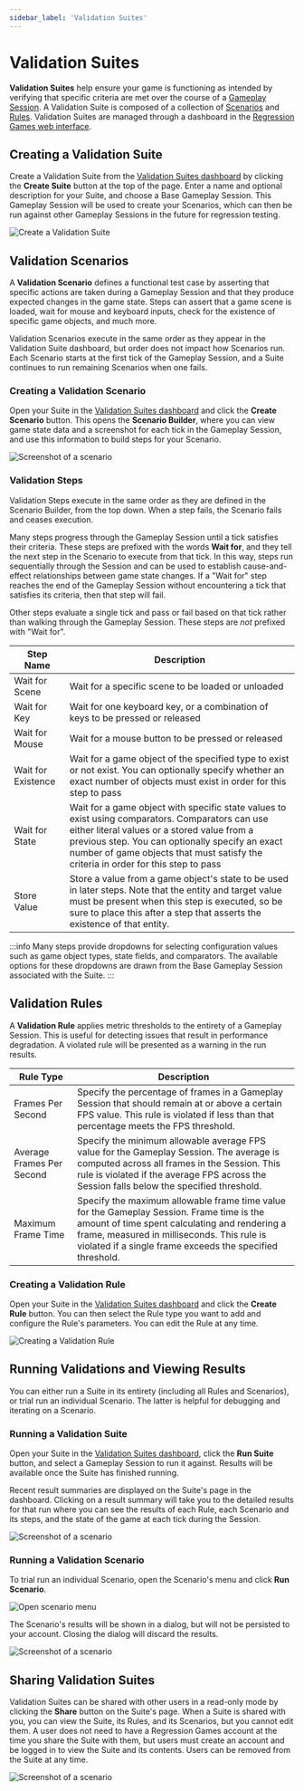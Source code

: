 ```yaml
---
sidebar_label: 'Validation Suites'
---
```


# Validation Suites

**Validation Suites** help ensure your game is functioning as intended by verifying that specific criteria are met
over the course of a [Gameplay Session](gameplay-sessions/gameplay-sessions-getting-started).
A Validation Suite is composed of a collection of [Scenarios](#validation-scenarios)
and [Rules](#validation-rules). Validation Suites are managed through a dashboard in the
[Regression Games web interface](https://play.regression.gg/validations).

## Creating a Validation Suite

Create a Validation Suite from the [Validation Suites dashboard](https://play.regression.gg/validations)
by clicking the **Create Suite** button at the top of the page.
Enter a name and optional description for your Suite, and choose a Base Gameplay Session.
This Gameplay Session will be used to create your Scenarios,
which can then be run against other Gameplay Sessions in the future for regression testing.

![Create a Validation Suite](img/validation-suites/create-validation-suite.gif)

## Validation Scenarios

A **Validation Scenario** defines a functional test case by asserting that specific actions are taken during
a Gameplay Session and that they produce expected changes in the game state.
Steps can assert that a game scene is loaded, wait for mouse and keyboard inputs, check for the existence
of specific game objects, and much more.

Validation Scenarios execute in the same order as they appear in the Validation Suite dashboard, but order does not impact how Scenarios run.
Each Scenario starts at the first tick of the Gameplay Session, and a Suite continues to run remaining Scenarios when one fails.

### Creating a Validation Scenario

Open your Suite in the [Validation Suites dashboard](https://play.regression.gg/validations) and click the **Create Scenario** button.
This opens the **Scenario Builder**, where you can view game state data and a screenshot for each tick in the Gameplay Session,
and use this information to build steps for your Scenario.

![Screenshot of a scenario](img/validation-suites/scenario-example.png)

### Validation Steps

Validation Steps execute in the same order as they are defined in the Scenario Builder, from the top down.
When a step fails, the Scenario fails and ceases execution.

Many steps progress through the Gameplay Session until a tick satisfies their criteria.
These steps are prefixed with the words **Wait for**, and they tell the next step in the Scenario to execute from that tick.
In this way, steps run sequentially through the Session and can be used to establish cause-and-effect relationships between game state changes.
If a "Wait for" step reaches the end of the Gameplay Session without encountering a tick that satisfies its criteria, then that step will fail.

Other steps evaluate a single tick and pass or fail based on that tick rather than walking through the Gameplay Session.
These steps are _not_ prefixed with "Wait for".

| Step Name          | Description                                                                                                                                                                                                                                                                              |
|--------------------|------------------------------------------------------------------------------------------------------------------------------------------------------------------------------------------------------------------------------------------------------------------------------------------|
| Wait for Scene     | Wait for a specific scene to be loaded or unloaded                                                                                                                                                                                                                                       |
| Wait for Key       | Wait for one keyboard key, or a combination of keys to be pressed or released                                                                                                                                                                                                            |
| Wait for Mouse     | Wait for a mouse button to be pressed or released                                                                                                                                                                                                                                        |
| Wait for Existence | Wait for a game object of the specified type to exist or not exist. You can optionally specify whether an exact number of objects must exist in order for this step to pass                                                                                                              |
| Wait for State     | Wait for a game object with specific state values to exist using comparators. Comparators can use either literal values or a stored value from a previous step. You can optionally specify an exact number of game objects that must satisfy the criteria in order for this step to pass |
| Store Value        | Store a value from a game object's state to be used in later steps. Note that the entity and target value must be present when this step is executed, so be sure to place this after a step that asserts the existence of that entity.                                                   |

:::info
Many steps provide dropdowns for selecting configuration values such as game object types, state fields, and comparators.
The available options for these dropdowns are drawn from the Base Gameplay Session associated with the Suite.
:::


## Validation Rules

A **Validation Rule** applies metric thresholds to the entirety of a Gameplay Session.
This is useful for detecting issues that result in performance degradation.
A violated rule will be presented as a warning in the run results.

| Rule Type                 | Description                                                                                                                                                                                                                                           |
|---------------------------|-------------------------------------------------------------------------------------------------------------------------------------------------------------------------------------------------------------------------------------------------------|
| Frames Per Second         | Specify the percentage of frames in a Gameplay Session that should remain at or above a certain FPS value. This rule is violated if less than that percentage meets the FPS threshold.                                                                |
| Average Frames Per Second | Specify the minimum allowable average FPS value for the Gameplay Session. The average is computed across all frames in the Session. This rule is violated if the average FPS across the Session falls below the specified threshold.                  |
| Maximum Frame Time        | Specify the maximum allowable frame time value for the Gameplay Session. Frame time is the amount of time spent calculating and rendering a frame, measured in milliseconds. This rule is violated if a single frame exceeds the specified threshold. |

### Creating a Validation Rule

Open your Suite in the [Validation Suites dashboard](https://play.regression.gg/validations) and click the **Create Rule** button.
You can then select the Rule type you want to add and configure the Rule's parameters.
You can edit the Rule at any time.

![Creating a Validation Rule](img/validation-suites/create-validation-rule.png)

## Running Validations and Viewing Results

You can either run a Suite in its entirety (including all Rules and Scenarios), or trial run an individual Scenario.
The latter is helpful for debugging and iterating on a Scenario.

### Running a Validation Suite

Open your Suite in the [Validation Suites dashboard](https://play.regression.gg/validations), click the **Run Suite** button,
and select a Gameplay Session to run it against.
Results will be available once the Suite has finished running.

Recent result summaries are displayed on the Suite's page in the dashboard.
Clicking on a result summary will take you to the detailed results for that run where
you can see the results of each Rule, each Scenario and its steps, and the state of the game at each tick during the Session.

![Screenshot of a scenario](img/validation-suites/suite-run-details.png)

### Running a Validation Scenario

To trial run an individual Scenario, open the Scenario's menu and click **Run Scenario**.

![Open scenario menu](img/validation-suites/open-scenario-menu.png)

The Scenario's results will be shown in a dialog, but will not be persisted to your account.
Closing the dialog will discard the results.

![Screenshot of a scenario](img/validation-suites/run-scenario.png)

## Sharing Validation Suites

Validation Suites can be shared with other users in a read-only mode by clicking the **Share** button on the Suite's page.
When a Suite is shared with you, you can view the Suite, its Rules, and its Scenarios, but you cannot edit them.
A user does not need to have a Regression Games account at the time you share the Suite with them,
but users must create an account and be logged in to view the Suite and its contents.
Users can be removed from the Suite at any time.

![Screenshot of a scenario](img/validation-suites/share.png)
